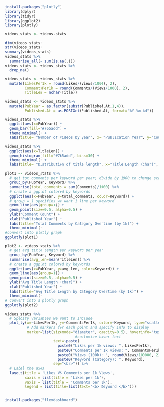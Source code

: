 ```{r}
install.packages("plotly")
library(dplyr)
library(tidyr)
library(ggplot2)
library(plotly)
```
```{r}
videos_stats <- videos.stats
```
```{r}
dim(videos_stats)
str(videos_stats)
summary(videos_stats)
videos_stats %>%
  summarise_all(~ sum(is.na(.)))
videos_stats <- videos_stats %>%
  drop_na()
```

```{r}
videos_stats <- videos_stats %>%
  mutate(LikesPer1k = round(Likes/(Views/1000), 2),
         CommentsPer1k = round(Comments/(Views/1000), 2),
         TitleLen = nchar(Title))
```

```{r}
videos_stats <- videos_stats %>%
  mutate(PubYear = as.factor(substr(Published.At,1,4)),
         Published.At = as.POSIXct(Published.At, format="%Y-%m-%d"))
```

```{r}
videos_stats %>%
  ggplot(aes(x=PubYear)) +
  geom_bar(fill="#765add") +
  theme_minimal() +
  labs(title= "Number of videos by year", x= "Publication Year", y="Count")
```


```{r}
videos_stats %>%
  ggplot(aes(x=TitleLen)) +
  geom_histogram(fill="#765add", bins=30) +
  theme_minimal() +
  labs(title= "Distribution of title length", x="Title Length (char)", y="Frequency")
```

```{r}
plot1 <- videos_stats %>%
  # get tot comments per keyword per year; divide by 1000 to change scale
  group_by(PubYear, Keyword) %>%
  summarise(total_comments = sum(Comments)/1000) %>%
  # create a ggplot colored by keywords
  ggplot(aes(x=PubYear, y=total_comments, color=Keyword)) +
  # group = 1 specifies we want 1 line per keyword
  geom_line(aes(group=1)) +
  geom_point(size=0.5, alpha=0.5) +
  ylab("Comment Count") +
  xlab("Published Year") +
  labs(title="Total Comments by Category Overtime (by 1k)") +
  theme_minimal()
#convert into plotly graph
ggplotly(plot1)
```

```{r}
plot2 <- videos_stats %>%
  # get avg title length per keyword per year
  group_by(PubYear, Keyword) %>%
  summarise(avg_len=mean(TitleLen)) %>%
  # create a ggplot colored by keywords
  ggplot(aes(x=PubYear, y=avg_len, color=Keyword)) +
  geom_line(aes(group=1)) +
  geom_point(size=0.5, alpha=0.5) +
  ylab("Avg Title Length (char)") +
  xlab("Published Year") +
  labs(title="Avg Title Length by Category Overtime (by 1k)") +
  theme_minimal()
# convert into a plotly graph
ggplotly(plot2)
```

```{r}
videos_stats %>%
  # Specify variables we want to include
  plot_ly(x=~LikesPer1k, y=~CommentsPer1k, color=~Keyword, type="scatter", mode="markers", size=~Views, sizes=c(5,70),
          # Add markers for each point and specify info to display
          marker=list(sizemode="diameter", opacity=0.5), hoverinfo="text",
                                #customize hover text
                      text=~paste(
                        paste0("Likes per 1k views: ", LikesPer1k),
                        paste0("Comments per 1k views: ", CommentsPer1k),
                        paste0("Views (100k): ", round(Views/100000, 2)),
                        paste0("Keyword (Category): ", Keyword),
                      sep="<br>")) %>%
  # Label the axes
  layout(title = 'Likes VS Comments per 1k Views',
         xaxis = list(title = 'Likes per 1k'),
         yaxis = list(title = 'Comments per 1k'),
         legend = list(title=list(text='<b> Keyword </b>')))
                      
```

```{r}
install.packages("flexdashboard")
```

